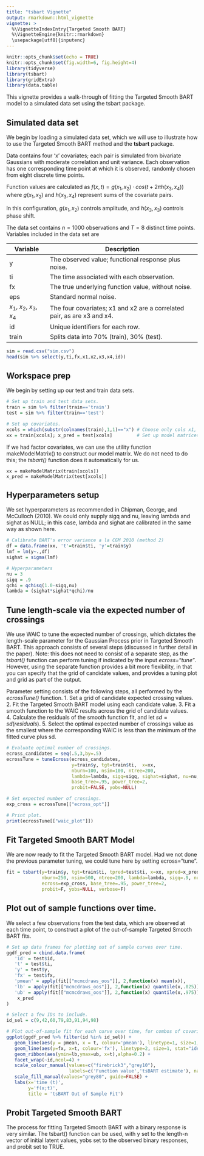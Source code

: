 ```yaml
---
title: "tsbart Vignette"
output: rmarkdown::html_vignette
vignette: >
  %\VignetteIndexEntry{Targeted Smooth BART}
  %\VignetteEngine{knitr::rmarkdown}
  \usepackage[utf8]{inputenc}
---
```


```r
knitr::opts_chunk$set(echo = TRUE)
knitr::opts_chunk$set(fig.width=6, fig.height=4) 
library(tidyverse)
library(tsbart)
library(gridExtra)
library(data.table)
```

This vignette provides a walk-through of fitting the Targeted Smooth BART model to a simulated data set using the tsbart package.

## Simulated data set

We begin by loading a simulated data set, which we will use to illustrate how to use the Targeted Smooth BART method and the **tsbart** package.  

Data contains four 'x' covariates; each pair is simulated from bivariate Gaussians with moderate correlation and unit variance.  Each observation has one corresponding time point at which it is observed, randomly chosen from eight discrete time points.  

Function values are calculated as
$f(x,t) = g(x_1,x_2) \cdot cos(t + 2  \pi h(x_3,x_4))$ where $g(x_1,x_2)$ and $h(x_3,x_4)$
represent sums of the covariate pairs.  

In this configuration, $g(x_1,x_2)$ controls amplitude, and $h(x_3,x_3)$ controls phase shift.  

The data set contains $n=1000$ observations and $T=8$ distinct time points.  Variables included in the data set are

Variable | Description
-------- | -----------------------------
y        | The observed value; functional response plus noise.
ti       | The time associated with each observation.
fx       | The true underlying function value, without noise.
eps      | Standard normal noise.
$x_1$, $x_2$, $x_3$, $x_4$ | The four covariates; x1 and x2 are a correlated pair, as are x3 and x4.
id       | Unique identifiers for each row.
train    | Splits data into 70% (train), 30% (test).

```r
sim = read.csv("sim.csv")
head(sim %>% select(y,ti,fx,x1,x2,x3,x4,id))
```
## Workspace prep

We begin by setting up our test and train data sets.
```r
# Set up train and test data sets.
train = sim %>% filter(train=='train')
test = sim %>% filter(train=='test')

# Set up covariates.
xcols = which(substr(colnames(train),1,1)=="x") # Choose only cols x1, x2, x3, x4.
xx = train[xcols]; x_pred = test[xcols]         # Set up model matrices.

```

If we had factor covariates, we can use the utility function makeModelMatrix() to construct our model matrix.  We do not need to do this; the *tsbart()* function does it automatically for us.
```
xx = makeModelMatrix(train[xcols])
x_pred = makeModelMatrix(test[xcols])
```

## Hyperparameters setup

We set hyperparameters as recommended in Chipman, George, and McCulloch (2010).  We could only supply sigq and nu, leaving lambda and sighat as NULL; in this case, lambda and sighat are calibrated in the same way as shown here.

```r
# Calibrate BART's error variance a la CGM 2010 (method 2)
df = data.frame(xx, 't'=train$ti, 'y'=train$y)
lmf = lm(y~.,df)
sighat = sigma(lmf) 

# Hyperparameters
nu = 3
sigq = .9
qchi = qchisq(1.0-sigq,nu)
lambda = (sighat*sighat*qchi)/nu
```

## Tune length-scale via the expected number of crossings

We use WAIC to tune the expected number of crossings, which dictates the length-scale parameter for the Gaussian Process prior in Targeted Smooth BART.  This approach consists of several steps (discussed in further detail in the paper).  Note: this does not need to consist of a separate step, as the *tsbart()* function can perform tuning if indicated by the input *ecross="tune"*.  However, using the separate function provides a bit more flexibility, in that you can specify that the grid of candidate values, and provides a tuning plot and grid as part of the output.

Parameter setting consists of the following steps, all performed by the *ecrossTune()* function.
1. Set a grid of candidate expected crossing values.  
2. Fit the Targeted Smooth BART model using each candidate value.
3. Fit a smooth function to the WAIC results across the grid of candidate values.  
4. Calculate the residuals of the smooth function fit, and let $sd = sd(residuals)$.
5. Select the optimal expected number of crossings value as the smallest where the corresponding WAIC is less than the minimum of the fitted curve plus sd.

```r
# Evaluate optimal number of crossings.
ecross_candidates = seq(.5,3,by=.5)
ecrossTune = tuneEcross(ecross_candidates,
                        y=train$y, tgt=train$ti,  x=xx, 
                        nburn=100, nsim=100, ntree=200,
                        lambda=lambda, sigq=sigq, sighat=sighat, nu=nu,
                        base_tree=.95, power_tree=2,
                        probit=FALSE, yobs=NULL)

# Set expected number of crossings.
exp_cross = ecrossTune[["ecross_opt"]]

# Print plot.
print(ecrossTune[["waic_plot"]])
```

## Fit Targeted Smooth BART Model

We are now ready to fit the Targeted Smooth BART model.  Had we not done the previous parameter tuning, we could
tune here by setting ecross="tune".

```r
fit = tsbart(y=train$y, tgt=train$ti, tpred=test$ti, x=xx, xpred=x_pred,
             nburn=250, nsim=500, ntree=200, lambda=lambda, sigq=.9, nu=3, 
             ecross=exp_cross, base_tree=.95, power_tree=2, 
             probit=F, yobs=NULL, verbose=F)
```

## Plot out of sample functions over time.

We select a few observations from the test data, which are observed at each time point,
to construct a plot of the out-of-sample Targeted Smooth BART fits.  

```r
# Set up data frames for plotting out of sample curves over time.
ggdf_pred = cbind.data.frame(
   'id' = test$id,
   't' = test$ti,
   'y' = test$y,
   'fx' = test$fx,
   'pmean' = apply(fit[["mcmcdraws_oos"]], 2,function(x) mean(x)),
   'lb' = apply(fit[["mcmcdraws_oos"]], 2,function(x) quantile(x,.025)),
   'ub' = apply(fit[["mcmcdraws_oos"]], 2,function(x) quantile(x,.975)),
    x_pred
)

# Select a few IDs to include.
id_sel = c(9,42,60,79,83,91,94,98)

# Plot out-of-sample fit for each curve over time, for combos of covariates x.
ggplot(ggdf_pred %>% filter(id %in% id_sel)) +
   geom_line(aes(y = pmean, x = t, colour='pmean'), linetype=1, size=1, stat="identity") +
   geom_line(aes(y=fx, x=t, colour='fx'), linetype=2, size=1, stat="identity",alpha=.85) +
   geom_ribbon(aes(ymin=lb,ymax=ub, x=t),alpha=0.2) +
   facet_wrap(~id,ncol=4) + 
   scale_colour_manual(values=c("firebrick3","grey10"), 
                       labels=c('Function value','tsBART estimate'), name='') +
   scale_fill_manual(values="grey80", guide=FALSE) +
   labs(x='time (t)',
        y='f(x;t)',
        title = 'tsBART Out of Sample Fit')
```

## Probit Targeted Smooth BART

The process for fitting Targeted Smooth BART with a binary response is very similar. The tsbart() function can be used,
with y set to the length-n vector of initial latent values, yobs set to the observed binary responses, and probit set to TRUE.
